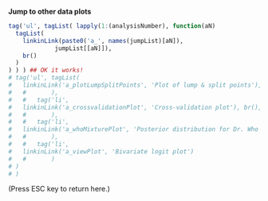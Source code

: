 **Jump to other data plots**




```r
tag('ul', tagList( lapply(1:(analysisNumber), function(aN)
  tagList(
    linkinLink(paste0('a_', names(jumpList)[aN]),
             jumpList[[aN]]),
    br()
  )
) ) ) ## OK it works!
# tag('ul', tagList(
#   linkinLink('a_plotLumpSplitPoints', 'Plot of lump & split points'), br(),
#   #       ),
#   #   tag('li', 
#   linkinLink('a_crossvalidationPlot', 'Cross-validation plot'), br(),
#   #       ),
#   #   tag('li', 
#   linkinLink('a_whoMixturePlot', 'Posterior distribution for Dr. Who'), br(),
#   #       ),
#   #   tag('li', 
#   linkinLink('a_viewPlot', 'Bivariate logit plot')
#   #       )
# )
# )
```

(Press ESC key to return here.)
